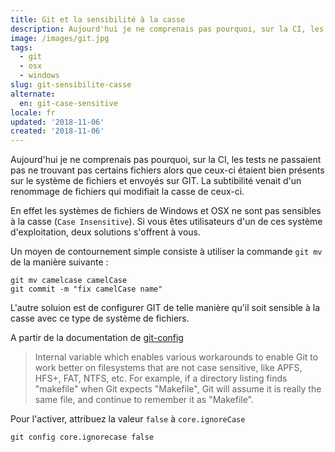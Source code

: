 ```yaml
---
title: Git et la sensibilité à la casse
description: Aujourd'hui je ne comprenais pas pourquoi, sur la CI, les tests ne passaient pas ne trouvant pas certains fichiers alors que ceux-ci étaient bien présents sur le système de fichiers et envoyés sur GIT. La subtibilité venait d'un renommage de fichiers qui modifiait la casse de ceux-ci.
image: /images/git.jpg
tags:
  - git
  - osx
  - windows
slug: git-sensibilite-casse
alternate:
  en: git-case-sensitive
locale: fr
updated: '2018-11-06'
created: '2018-11-06'
---
```


Aujourd'hui je ne comprenais pas pourquoi, sur la CI, les tests ne passaient pas ne trouvant pas certains fichiers alors que ceux-ci étaient bien présents sur le système de fichiers et envoyés sur GIT. La subtibilité venait d'un renommage de fichiers qui modifiait la casse de ceux-ci.

En effet les systèmes de fichiers de Windows et OSX ne sont pas sensibles à la casse (`Case Insensitive`). Si vous êtes utilisateurs d'un de ces système d'exploitation, deux solutions s'offrent à vous.

Un moyen de contournement simple consiste à utiliser la commande `git mv` de la manière suivante :

```git
git mv camelcase camelCase
git commit -m "fix camelCase name"
```

L'autre soluion est de configurer GIT de telle manière qu'il soit sensible à la casse avec ce type de système de fichiers.

A partir de la documentation de [git-config](https://gitirc.eu/git-config.html)

> Internal variable which enables various workarounds to enable Git to work better on filesystems that are not case sensitive, like APFS, HFS+, FAT, NTFS, etc. For example, if a directory listing finds "makefile" when Git expects "Makefile", Git will assume it is really the same file, and continue to remember it as "Makefile".

Pour l'activer, attribuez la valeur `false` à `core.ignoreCase`

```git
git config core.ignorecase false
```
